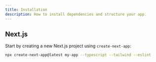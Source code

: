 ```yaml
---
title: Installation
description: How to install dependencies and structure your app.
---
```


## Next.js

Start by creating a new Next.js project using `create-next-app`:

```bash
npx create-next-app@latest my-app --typescript --tailwind --eslint
```

